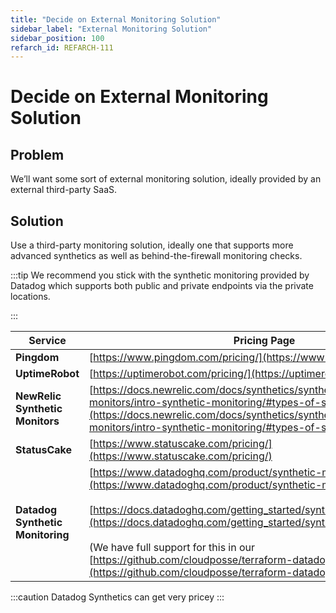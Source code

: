 ```yaml
---
title: "Decide on External Monitoring Solution"
sidebar_label: "External Monitoring Solution"
sidebar_position: 100
refarch_id: REFARCH-111
---
```


# Decide on External Monitoring Solution

## Problem

We’ll want some sort of external monitoring solution, ideally provided by an external third-party SaaS.

## Solution

Use a third-party monitoring solution, ideally one that supports more advanced synthetics as well as behind-the-firewall monitoring checks.

:::tip
We recommend you stick with the synthetic monitoring provided by Datadog which supports both public and private endpoints via the private locations.

:::

| **Service**                      | **Pricing Page**                                                                                                                                                                                                                                                                                                                                                                                                                                             |
| -------------------------------- | ------------------------------------------------------------------------------------------------------------------------------------------------------------------------------------------------------------------------------------------------------------------------------------------------------------------------------------------------------------------------------------------------------------------------------------------------------------ |
| **Pingdom**                      | [https://www.pingdom.com/pricing/](https://www.pingdom.com/pricing/)                                                                                                                                                                                                                                                                                                                                                                                         |
| **UptimeRobot**                  | [https://uptimerobot.com/pricing/](https://uptimerobot.com/pricing/)                                                                                                                                                                                                                                                                                                                                                                                         |
| **NewRelic Synthetic Monitors**  | [https://docs.newrelic.com/docs/synthetics/synthetic-monitoring/using-monitors/intro-synthetic-monitoring/#types-of-synthetic-monitors](https://docs.newrelic.com/docs/synthetics/synthetic-monitoring/using-monitors/intro-synthetic-monitoring/#types-of-synthetic-monitors)                                                                                                                                                                               |
| **StatusCake**                   | [https://www.statuscake.com/pricing/](https://www.statuscake.com/pricing/)                                                                                                                                                                                                                                                                                                                                                                                   |
| **Datadog Synthetic Monitoring** | [https://www.datadoghq.com/product/synthetic-monitoring/](https://www.datadoghq.com/product/synthetic-monitoring/) <br/><br/>[https://docs.datadoghq.com/getting_started/synthetics/private_location/](https://docs.datadoghq.com/getting_started/synthetics/private_location/) <br/><br/>(We have full support for this in our [https://github.com/cloudposse/terraform-datadog-platform](https://github.com/cloudposse/terraform-datadog-platform) module) |

:::caution
 Datadog Synthetics can get very pricey
:::



